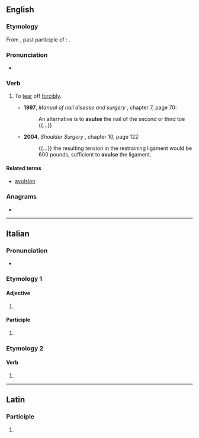 ==English==

===Etymology===
From {{der|en|la|avulsus}}, past participle of {{m|la|avello}}: {{affix|la|ab-|vellō|nocat=1}}.

===Pronunciation===
* {{IPA|en|/əˈvʌls/}}

===Verb===
{{en-verb}}

# {{lb|en|medicine}} To [[tear]] off [[forcibly]].
#* '''1997''', ''Manual of nail disease and surgery'' {{ISBN|0-86542-638-4}}, chapter 7, page 70:
#*: An alternative is to '''avulse''' the nail of the second or third toe {{...}}
#* '''2004''', ''Shoulder Surgery'' {{ISBN|0-7216-9598-1}}, chapter 10, page 122:
#*: {{...}} the resulting tension in the restraining ligament would be 600 pounds, sufficient to '''avulse''' the ligament.

====Related terms====
* [[avulsion]]

===Anagrams===
* {{anagrams|en|a=aelsuv|alveus|values}}

----

==Italian==

===Pronunciation===
* {{rhymes|it|ulse}}

===Etymology 1===
{{nonlemma}}

====Adjective====
{{it-adj-form}}

# {{adj form of|it|avulso||f|p}}

====Participle====
{{head|it|past participle form}}

# {{infl of|it|avulso||f|p}}

===Etymology 2===
{{nonlemma}}

====Verb====
{{head|it|verb form}}

# {{infl of|it|avellere||3|s|phis}}

----

==Latin==

===Participle===
{{la-part-form|āvulse}}

# {{inflection of|la|āvulsus||voc|m|s}}
